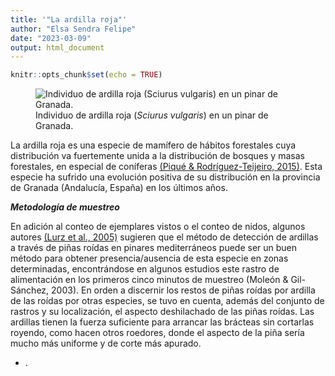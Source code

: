 ```yaml
---
title: '"La ardilla roja"'
author: "Elsa Sendra Felipe"
date: "2023-03-09"
output: html_document
---
```


```r
knitr::opts_chunk$set(echo = TRUE)
```

![Individuo de ardilla roja (*Sciurus vulgaris*) en un pinar de Granada.](C:\\Users\\Elsa Sendra Felipe\\Desktop\\GRANADA-MASTER\\1ER SEMESTRE\\ECOINFORMÁTICA\\GIT Respositorio RStudio\\ecoinf_elsasendra2\\4.jpg)

La ardilla roja es una especie de mamífero de hábitos forestales cuya distribución va fuertemente unida a la distribución de bosques y masas forestales, en especial de coníferas [(Piqué & Rodríguez-Teijeiro, 2015)](https://parcsnaturals.gencat.cat/web/.content/home/cadi_moixero/coneixeu_nos/centre_de_documentacio/fons_documental/publicacions_del_parc/revistes_i_butlletins/el_picot_negre_20/picot20gf.pdf). Esta especie ha sufrido una evolución positiva de su distribución en la provincia de Granada (Andalucía, España) en los últimos años.

***Metodología de muestreo***

En adición al conteo de ejemplares vistos o el conteo de nidos, algunos autores [(Lurz et al., 2005)](https://watermark.silverchair.com/769-1.pdf?token=AQECAHi208BE49Ooan9kkhW_Ercy7Dm3ZL_9Cf3qfKAc485ysgAAAswwggLIBgkqhkiG9w0BBwagggK5MIICtQIBADCCAq4GCSqGSIb3DQEHATAeBglghkgBZQMEAS4wEQQMsJgcwDHaSLjJ5kQrAgEQgIICf9EzissiqDSBFkqWlUEx5pPsPCYf-xz2UJzuSx1Po71iTr4jvE-2nrgRdYHdGdtWvdFQ8bbNBXjYE97Zpbnj-rGR67LiXnZ6oZb2skwmh0jhZflPbngF3l_3siJrpG4ELJ5AXxF6IRQJWaTX4pTuubF_7nsZ9jWI80owXevFjs7Dk7AlLXchl8QuubDgHlP7VMpfYdqvizjlz67gPhGD1l8GhOjFA0rNcA4JMf25Rdu237Cp9fESyi0OrVD817HHoPWi0cSaFBS3L55cT9BEi2su_kcdlVzO4AZejTS8zDxIK4MLScfD2x7W49g6jwW8Qzfl-PGTsHoQ98a2K7qUipf2T22ZYNynMxho28XcjD5BJtt4UB2xkO83QPDxKQcxVk5jOguq3xhq0HwAV6EIB_UMZzJ6oGKsVcAEQGM-zjGgC1atfDHVqMk8UvyeY4C5zGIEK9twJ3mEyOxP6E_PlwWo9DPqGWEtwJCM16GKbskEWt3qD6ZNV2jSSkfX79g8C2a_ZbqefynFHhFQcI0yPBEdGJGwRLEFPnASq-3bJFLSc56F93oFaFZE8KsGo8QRQGa_1At5tP4XnxYL90tnYtikbssQ_2LhHReeXobel0tWSfc_ITuxuRsZHjl-CLvKox4R_HNxsL75N1mg9-6jWJbazWGTPkkGiVDWMd6MseMdN9rNfExq_1z7K_DD9dd-eH8BU_WJKmlZfmBvtIATNjvvrBCUHn6foEIU7zJWS_IZGngaiJQm_Tsa_7wOBzJhnBY3v91ChZr7DJMah6s9tX3Cv0--OTbie5zqgAhgoQZGowM8w3H2FqALVpGDzzZPPBYHqjAzWpvFLu_8OXo7pw) sugieren que el método de detección de ardillas a través de piñas roídas en pinares mediterráneos puede ser un buen método para obtener presencia/ausencia de esta especie en zonas determinadas, encontrándose en algunos estudios este rastro de alimentación en los primeros cinco minutos de muestreo (Moleón & Gil-Sánchez, 2003). En orden a discernir los restos de piñas roídas por ardilla de las roídas por otras especies, se tuvo en cuenta, además del conjunto de rastros y su localización, el aspecto deshilachado de las piñas roídas. Las ardillas tienen la fuerza suficiente para arrancar las brácteas sin cortarlas royendo, como hacen otros roedores, donde el aspecto de la piña sería mucho más uniforme y de corte más apurado.

-
.









